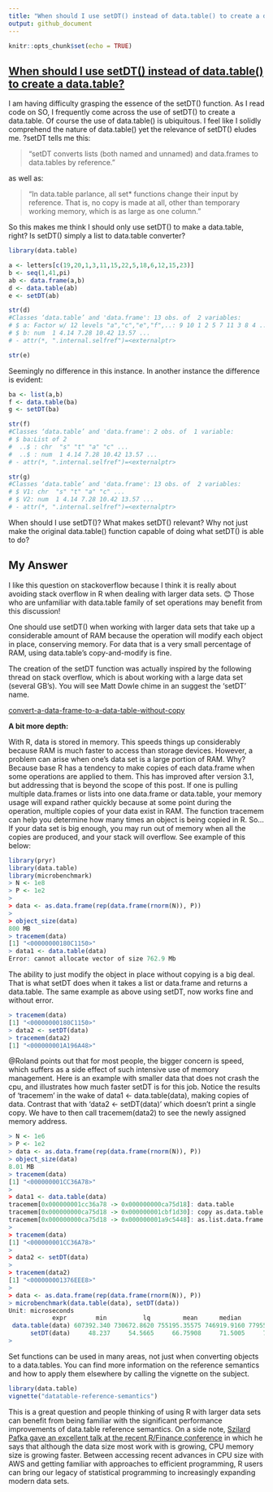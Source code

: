 ```yaml
---
title: "When should I use setDT() instead of data.table() to create a data.table?"
output: github_document
---
```


```r
knitr::opts_chunk$set(echo = TRUE)
```

## [When should I use setDT() instead of data.table() to create a data.table?](https://stackoverflow.com/questions/41917887/when-should-i-use-setdt-instead-of-data-table-to-create-a-data-table)


I am having difficulty grasping the essence of the setDT() function. As I read code on SO, I frequently come across the use of setDT() to create a data.table. Of course the use of data.table() is ubiquitous. I feel like I solidly comprehend the nature of data.table() yet the relevance of setDT() eludes me. ?setDT tells me this:

> "setDT converts lists (both named and unnamed) and data.frames to data.tables by reference."

as well as:

> "In data.table parlance, all set* functions change their input by reference. That is, no copy is made at all, other than temporary working memory, which is as large as one column."

So this makes me think I should only use setDT() to make a data.table, right? Is setDT() simply a list to data.table converter?

```r
library(data.table)

a <- letters[c(19,20,1,3,11,15,22,5,18,6,12,15,23)]
b <- seq(1,41,pi)
ab <- data.frame(a,b)
d <- data.table(ab)
e <- setDT(ab)

str(d)
#Classes ‘data.table’ and 'data.frame': 13 obs. of  2 variables:
# $ a: Factor w/ 12 levels "a","c","e","f",..: 9 10 1 2 5 7 11 3 8 4 ...
# $ b: num  1 4.14 7.28 10.42 13.57 ...
# - attr(*, ".internal.selfref")=<externalptr>

str(e)
```


Seemingly no difference in this instance. In another instance the difference is evident:

```r
ba <- list(a,b)
f <- data.table(ba)
g <- setDT(ba)

str(f)
#Classes ‘data.table’ and 'data.frame': 2 obs. of  1 variable:
# $ ba:List of 2
#  ..$ : chr  "s" "t" "a" "c" ...
#  ..$ : num  1 4.14 7.28 10.42 13.57 ...
# - attr(*, ".internal.selfref")=<externalptr>

str(g)
#Classes ‘data.table’ and 'data.frame': 13 obs. of  2 variables:
# $ V1: chr  "s" "t" "a" "c" ...
# $ V2: num  1 4.14 7.28 10.42 13.57 ...
# - attr(*, ".internal.selfref")=<externalptr>
```

When should I use setDT()? What makes setDT() relevant? Why not just make the original data.table() function capable of doing what setDT() is able to do?


## My Answer

I like this question on stackoverflow because I think it is really about avoiding stack overflow in R when dealing with larger data sets. 😊 Those who are unfamiliar with data.table family of set operations may benefit from this discussion!

One should use setDT() when working with larger data sets that take up a considerable amount of RAM because the operation will modify each object in place, conserving memory. For data that is a very small percentage of RAM, using data.table’s copy-and-modify is fine.

The creation of the setDT function was actually inspired by the following thread on stack overflow, which is about working with a large data set (several GB's). You will see Matt Dowle chime in an suggest the 'setDT' name.

[convert-a-data-frame-to-a-data-table-without-copy](https://stackoverflow.com/questions/20345022/convert-a-data-frame-to-a-data-table-without-copy)

**A bit more depth:**

With R, data is stored in memory. This speeds things up considerably because RAM is much faster to access than storage devices. However, a problem can arise when one’s data set is a large portion of RAM. Why? Because base R has a tendency to make copies of each data.frame when some operations are applied to them. This has improved after version 3.1, but addressing that is beyond the scope of this post. If one is pulling multiple data.frames or lists into one data.frame or data.table, your memory usage will expand rather quickly because at some point during the operation, multiple copies of your data exist in RAM. The function tracemem can help you determine how many times an object is being copied in R. So...If your data set is big enough, you may run out of memory when all the copies are produced, and your stack will overflow. See example of this below:

```r
library(pryr)
library(data.table)
library(microbenchmark)
> N <- 1e8
> P <- 1e2
> 
> data <- as.data.frame(rep(data.frame(rnorm(N)), P))
> 
> object_size(data)
800 MB
> tracemem(data)
[1] "<00000000180C1150>"
> data1 <- data.table(data)
Error: cannot allocate vector of size 762.9 Mb
```

The ability to just modify the object in place without copying is a big deal. That is what setDT does when it takes a list or data.frame and returns a data.table. The same example as above using setDT, now works fine and without error.

```r
> tracemem(data)
[1] "<00000000180C1150>"
> data2 <- setDT(data)
> tracemem(data2)
[1] "<000000001A196A48>"
```

@Roland points out that for most people, the bigger concern is speed, which suffers as a side effect of such intensive use of memory management. Here is an example with smaller data that does not crash the cpu, and illustrates how much faster setDT is for this job. Notice the results of 'tracemem' in the wake of data1 <- data.table(data), making copies of data. Contrast that with 'data2 <- setDT(data)' which doesn't print a single copy. We have to then call tracemem(data2) to see the newly assigned memory address.

```r
> N <- 1e6
> P <- 1e2
> data <- as.data.frame(rep(data.frame(rnorm(N)), P))
> object_size(data)
8.01 MB
> tracemem(data)
[1] "<000000001CC36A78>"
> 
> data1 <- data.table(data)
tracemem[0x000000001cc36a78 -> 0x000000000ca75d18]: data.table 
tracemem[0x000000000ca75d18 -> 0x000000001cbf1d30]: copy as.data.table.data.frame as.data.table data.table 
tracemem[0x000000000ca75d18 -> 0x000000001a9c5448]: as.list.data.frame as.list vapply copy as.data.table.data.frame as.data.table data.table 
> 
> tracemem(data)
[1] "<000000001CC36A78>"
> 
> data2 <- setDT(data)
>  
> tracemem(data2)
[1] "<000000001376EEE8>"
>
> data <- as.data.frame(rep(data.frame(rnorm(N)), P))
> microbenchmark(data.table(data), setDT(data))
Unit: microseconds
            expr        min          lq         mean      median         uq        
 data.table(data) 607392.340 730672.8620 755195.35575 746919.9160 779550.867 
      setDT(data)     48.237     54.5665     66.75908     71.5005     73.724    
> 
```

Set functions can be used in many areas, not just when converting objects to a data.tables. You can find more information on the reference semantics and how to apply them elsewhere by calling the vignette on the subject.

```r
library(data.table)    
vignette("datatable-reference-semantics")
```

This is a great question and people thinking of using R with larger data sets can benefit from being familiar with the significant performance improvements of data.table reference semantics. On a side note, [Szilard Pafka gave an excellent talk at the recent R/Finance conference](https://channel9.msdn.com/Events/RFinance/RFinance-2017/No-Bullshit-Data-Science) in which he says that although the data size most work with is growing, CPU memory size is growing faster. Between accessing recent advances in CPU size with AWS and getting familiar with approaches to efficient programming, R users can bring our legacy of statistical programming to increasingly expanding modern data sets.



